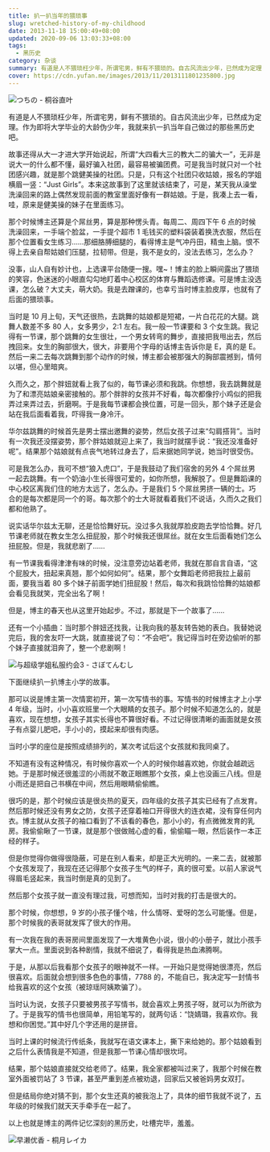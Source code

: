 ```yaml
---
title: 扒一扒当年的猥琐事
slug: wretched-history-of-my-childhood
date: 2013-11-18 15:00:49+08:00
updated: 2020-09-06 13:03:33+08:00
tags:
  - 黑历史
category: 杂谈
summary: 有道是人不猥琐枉少年，所谓宅男，鲜有不猥琐的。自古风流出少年，已然成为定理。作为即将大学毕业的大龄伪少年，我就来扒一扒当年自己做过的那些黑历史吧。
cover: https://cdn.yufan.me/images/2013/11/2013111801235800.jpg
---
```


![つちの - 桐谷直叶](https://cdn.yufan.me/images/2013/11/2013111801261300.jpg)

<MusicPlayer netease={29822085} />

有道是人不猥琐枉少年，所谓宅男，鲜有不猥琐的。自古风流出少年，已然成为定理。作为即将大学毕业的大龄伪少年，我就来扒一扒当年自己做过的那些黑历史吧。

故事还得从大一才进大学开始说起，所谓“大四看大三的教大二的骗大一”，无非是说大一的什么都不懂，最好骗入社团，最容易被骗团费。可是我当时就只对一个社团感兴趣，就是那个跳健美操的社团。只是，只有这个社团只收姑娘，报名的学姐横眉一竖：“Just Girls”。本来这故事到了这里就该结束了，可是，某天我从澡堂洗澡回来的路上偶然发现前面的教室里面好像有一群姑娘。于是，我凑上去一看，哇，原来是健美操的妹子在里面练习。

那个时候博主还算是个屌丝男，算是那种愣头青。每周二、周四下午 6 点的时候洗澡回来，一手端个脸盆，一手提个超市 1 毛钱买的塑料袋装着换洗衣服，然后在那个位置看女生练习……那细胳膊细腿的，看得博主是气冲丹田，精虫上脑。恨不得上去亲自帮姑娘们压腿，拉韧带。但是，我不是女的，没法去练习，怎么办？

没事，山人自有妙计也，上选课平台随便一搜。嘿~！博主的脸上瞬间露出了猥琐的笑容，色迷迷的小眼直勾勾地盯着中心校区的体育与舞蹈选修课。可是博主没选课，怎么破？大丈夫，萌大奶。我是去蹭课的，也幸亏当时博主脸皮厚，也就有了后面的猥琐事。

当时是 10 月上旬，天气还很热，去跳舞的姑娘都是短裙，一片白花花的大腿。跳舞人数差不多 80 人，女多男少，2:1 左右。我一般一节课要和 3 个女生跳。我记得有一节课，那个跳舞的女生很壮，一个男女转弯的舞步，直接把我甩出去，然后拽回来。女生的胸部很大，很大，非要用个字母的话博主告诉你是 E，真的是 E。然后一来二去每次跳舞到那个动作的时候，博主都会被那强大的胸部震撼到，情何以堪，但心里暗爽。

久而久之，那个胖妞就看上我了似的，每节课必须和我跳。你想想，我去跳舞就是为了和漂亮姑娘亲密接触的。那个胖胖的女孩并不好看，每次都像拧小鸡似的把我弄过来弄过去，折磨啊。于是我每节课都会换位置，可是一回头，那个妹子还是会站在我后面看着我，吓得我一身冷汗。

华尔兹跳舞的时候首先是男士摆出邀舞的姿势，然后女孩子过来“勾肩搭背”。当时有一次我还没摆姿势，那个胖姑娘就迎上来了，我当时就摆手说：“我还没准备好呢”。结果那个姑娘就有点丧气地转过身去了，后来据她同学说，她当时很受伤。

可是我怎么办，我可不想“狼入虎口”，于是我鼓动了我们宿舍的另外 4 个屌丝男一起去跳舞。有一个奶油小生长得很可爱的，如你所想，我解脱了。但是舞蹈课的中心校区离我们住的地方太远了，怎么办。于是我们 5 个屌丝男挤一辆的士。巧合的是每次都是同一个的哥。每次那个的士大哥就看着我们不说话，久而久之我们都和他熟了。

说实话华尔兹太无聊，还是恰恰舞好玩。没过多久我就厚脸皮跑去学恰恰舞。好几节课老师就在教女生怎么扭屁股，那个时候我还很屌丝。就在女生后面看她们怎么扭屁股。但是，我就悲剧了……

有一节课我看得津津有味的时候，没注意旁边站着老师，我就在那自言自语，“这个屁股大，扭起来真翘，那个如何如何”。结果，那个女舞蹈老师把我拉上最前面，要我当着 80 多个妹子前面学她们扭屁股！然后，每次和我跳恰恰舞的姑娘都会看见我就笑，完全出名了啊！

但是，博主的春天也从这里开始起步。不过，那就是下一个故事了……

还有一个小插曲：当时那个胖妞还找我，让我向我的基友转告她的表白。我替她说完后，我的舍友吓一大跳，就直接说了句：“不会吧”。我记得当时在旁边偷听的那个妹子直接就泪奔了，整一个悲剧啊！

![与超级学姐私服约会3 - さぼてんむし](https://cdn.yufan.me/images/2013/11/2013111801282600.jpg)

下面继续扒一扒博主小学的故事。

那可以说是博主第一次情窦初开，第一次写情书的事。写情书的时候博主才上小学 4 年级，当时，小小喜欢班里一个大眼睛的女孩子。那个时候不知道怎么的，就是喜欢，现在想想，女孩子其实长得也不算很好看。不过记得很清晰的画面就是女孩子有点婴儿肥吧，手小小的，摸起来却很有肉感。

当时小学的座位是按照成绩排列的，某次考试后这个女孩就和我同桌了。

不知道有没有这种情况，有时候你喜欢一个人的时候你越喜欢她，你就会越疏远她。于是那时候还很羞涩的小雨就不敢正眼瞧那个女孩，桌上也没画三八线。但是小雨还是把自己书横在中间，然后用眼睛偷偷瞧。

很巧的是，那个时候应该是很炎热的夏天，四年级的女孩子其实已经有了点发育。然后那时候还没有男女之防，女孩子还穿着袖口开得很大的连衣裙，没有穿任何内衣。博主就从女孩子的袖口看到了不该看的春色，那小小的，有点微微发育的乳房。我偷偷瞅了一节课，就是那个很做贼心虚的看，偷偷瞄一眼，然后装作一本正经的样子。

但是你觉得你做得很隐蔽，可是在别人看来，却是正大光明的。一来二去，就被那个女孩发现了，我现在还记得那个女孩子生气的样子，真的很可爱。以前人家说气得眉毛竖起来，我当时倒是真的见到了。

然后那个女孩子就一直没有理过我，可想而知，当时对我的打击是很大的。

那个时候，你想想，9 岁的小孩子懂个啥，什么情呀、爱呀的怎么可能懂。但是，那个时候我的表哥就发挥了很大的作用。

有一次我在我的表哥房间里面发现了一大堆黄色小说，很小的小册子，就比小孩手掌大一点。里面说到各种剧情，我就不细说了，看得我是热血沸腾啊。

于是，从那以后我看那个女孩子的眼神就不一样。一开始只是觉得她很漂亮，然后很喜欢。后面就会想到很多色色的事情，7788 的，不能自已，我决定写一封情书给我喜欢的这个女孩（被琼瑶阿姨欺骗了）。

当时认为说，女孩子只要被男孩子写情书，就会喜欢上男孩子呀，就可以为所欲为了。于是我写的情书也很简单，用铅笔写的，就两句话：“饶婧璐，我喜欢你。我想和你困觉。”其中好几个字还用的是拼音。

当时上课的时候流行传纸条，我就写在语文课本上，撕下来给她的。那个姑娘看到之后什么表情我是不知道，但是我那一节课心情却很坎坷。

结果，那个姑娘直接就交给老师了。结果，我全家都被叫过来了，我那个时候在教室外面被罚站了 3 节课，甚至严重到差点被劝退，回家后又被爸妈男女双打。

但是结局你绝对猜不到，那个女生还真的被我泡上了，具体的细节我就不说了，五年级的时候我们就天天手牵手在一起了。

以上也就是博主的两件记忆深刻的黑历史，吐槽完毕，羞羞。

![早濑优香 - 桐月レイカ](https://cdn.yufan.me/images/2013/11/2013111801302100.jpg)

